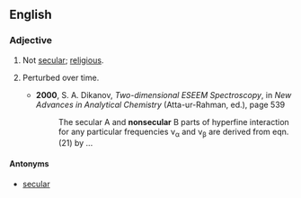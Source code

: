 ==English==

===Adjective===
{{en-adj|-}}

# Not [[secular]]; [[religious]].
# {{context|atomic physics}} Perturbed over time.
#*'''2000''', S. A. Dikanov, ''Two-dimensional ESEEM Spectroscopy'', in ''New Advances in Analytical Chemistry'' (Atta-ur-Rahman, ed.), page 539
#*:The secular A and '''nonsecular''' B parts of hyperfine interaction for any particular frequencies ν<sub>α</sub> and ν<sub>β</sub> are derived from eqn.(21) by ...

====Antonyms====
* [[secular]]